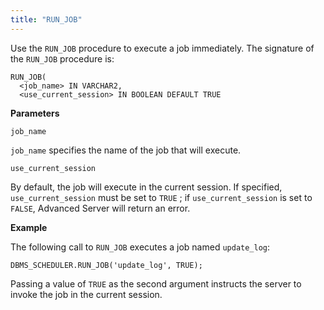 ```yaml
---
title: "RUN_JOB"
---
```


Use the `RUN_JOB` procedure to execute a job immediately. The signature of the `RUN_JOB` procedure is:

```text
RUN_JOB(
  <job_name> IN VARCHAR2,
  <use_current_session> IN BOOLEAN DEFAULT TRUE
```

**Parameters**

`job_name`

 `job_name` specifies the name of the job that will execute.

`use_current_session`

 By default, the job will execute in the current session. If specified, `use_current_session` must be set to `TRUE` ; if `use_current_session` is set to `FALSE`, Advanced Server will return an error.

**Example**

The following call to `RUN_JOB` executes a job named `update_log`:

```text
DBMS_SCHEDULER.RUN_JOB('update_log', TRUE);
```

Passing a value of `TRUE` as the second argument instructs the server to invoke the job in the current session.
